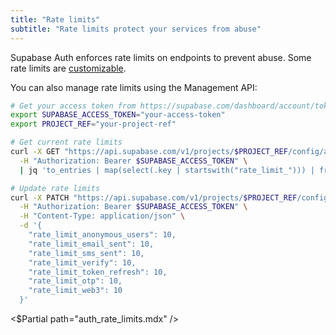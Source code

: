 ```yaml
---
title: "Rate limits"
subtitle: "Rate limits protect your services from abuse"
---
```


Supabase Auth enforces rate limits on endpoints to prevent abuse. Some rate limits are [customizable](/dashboard/project/_/auth/rate-limits).

You can also manage rate limits using the Management API:

```bash
# Get your access token from https://supabase.com/dashboard/account/tokens
export SUPABASE_ACCESS_TOKEN="your-access-token"
export PROJECT_REF="your-project-ref"

# Get current rate limits
curl -X GET "https://api.supabase.com/v1/projects/$PROJECT_REF/config/auth" \
  -H "Authorization: Bearer $SUPABASE_ACCESS_TOKEN" \
  | jq 'to_entries | map(select(.key | startswith("rate_limit_"))) | from_entries'

# Update rate limits
curl -X PATCH "https://api.supabase.com/v1/projects/$PROJECT_REF/config/auth" \
  -H "Authorization: Bearer $SUPABASE_ACCESS_TOKEN" \
  -H "Content-Type: application/json" \
  -d '{
    "rate_limit_anonymous_users": 10,
    "rate_limit_email_sent": 10,
    "rate_limit_sms_sent": 10,
    "rate_limit_verify": 10,
    "rate_limit_token_refresh": 10,
    "rate_limit_otp": 10,
    "rate_limit_web3": 10
  }'
```

<$Partial path="auth_rate_limits.mdx" />

